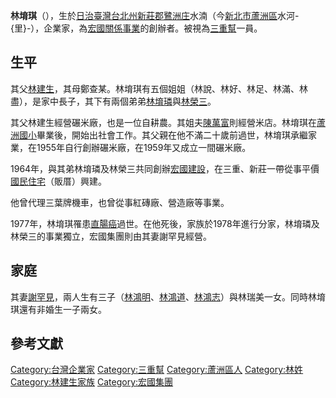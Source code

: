 '''林堉琪'''（{{bd|1933年||1977年||}}），生於[[日治臺灣|日治臺灣]][[台北州|台北州]][[新莊郡|新莊郡]][[鷺洲庄|鷺洲庄]]水湳（今[[新北市|新北市]][[蘆洲區|蘆洲區]]水河-{里}-），企業家，為[[宏國關係事業|宏國關係事業]]的創辦者。被視為[[三重幫|三重幫]]一員。

==生平==
其父[[林建生|林建生]]，其母鄭查某。林堉琪有五個姐姐（林說、林好、林足、林滿、林盡），是家中長子，其下有兩個弟弟[[林堉璘|林堉璘]]與[[林榮三|林榮三]]。

其父林建生經營碾米廠，也是一位自耕農。其姐夫[[陳萬富|陳萬富]]則經營米店。林堉琪在[[蘆洲國小|蘆洲國小]]畢業後，開始出社會工作。其父親在他不滿二十歲前過世，林堉琪承繼家業，在1955年自行創辦碾米廠，在1959年又成立一間碾米廠。

1964年，與其弟林堉璘及林榮三共同創辦[[宏國建設|宏國建設]]，在三重、新莊一帶從事平價[[國民住宅|國民住宅]]（販厝）興建。

他曾代理三葉牌機車，也曾從事紅磚廠、營造廠等事業。

1977年，林堉琪罹患[[直腸癌|直腸癌]]過世。在他死後，家族於1978年進行分家，林堉璘及林榮三的事業獨立，宏國集團則由其妻謝罕見經營。

==家庭==
其妻[[謝罕見|謝罕見]]，兩人生有三子（[[林鴻明|林鴻明]]、[[林鴻道|林鴻道]]、[[林鴻志|林鴻志]]）與林瑞美一女。同時林堉琪還有非婚生一子兩女。

==參考文獻==
{{reflist|refs=
}}

[[Category:台灣企業家|Category:台灣企業家]]
[[Category:三重幫|Category:三重幫]]
[[Category:蘆洲區人|Category:蘆洲區人]]
[[Category:林姓|Category:林姓]]
[[Category:林建生家族|Category:林建生家族]]
[[Category:宏國集團|Category:宏國集團]]